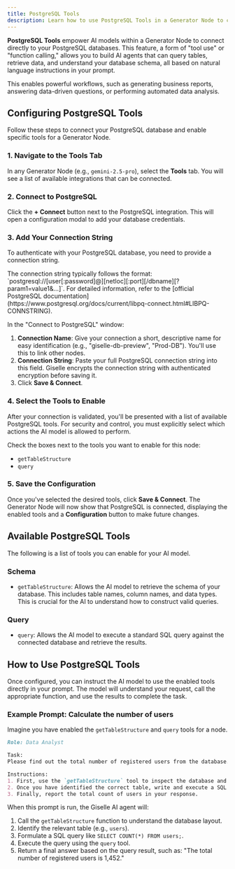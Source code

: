 ```yaml
---
title: PostgreSQL Tools
description: Learn how to use PostgreSQL Tools in a Generator Node to connect your AI models to a PostgreSQL database, enabling them to query and retrieve data.
---
```


**PostgreSQL Tools** empower AI models within a Generator Node to connect directly to your PostgreSQL databases. This feature, a form of "tool use" or "function calling," allows you to build AI agents that can query tables, retrieve data, and understand your database schema, all based on natural language instructions in your prompt.

This enables powerful workflows, such as generating business reports, answering data-driven questions, or performing automated data analysis.

## Configuring PostgreSQL Tools

Follow these steps to connect your PostgreSQL database and enable specific tools for a Generator Node.

### 1. Navigate to the Tools Tab

In any Generator Node (e.g., `gemini-2.5-pro`), select the **Tools** tab. You will see a list of available integrations that can be connected.

### 2. Connect to PostgreSQL

Click the **+ Connect** button next to the PostgreSQL integration. This will open a configuration modal to add your database credentials.

### 3. Add Your Connection String

To authenticate with your PostgreSQL database, you need to provide a connection string.

<Info>
  The connection string typically follows the format: `postgresql://[user[:password]@][netloc][:port][/dbname][?param1=value1&...]`. For detailed information, refer to the [official PostgreSQL documentation](https://www.postgresql.org/docs/current/libpq-connect.html#LIBPQ-CONNSTRING).
</Info>

In the "Connect to PostgreSQL" window:

1.  **Connection Name**: Give your connection a short, descriptive name for easy identification (e.g., "giselle-db-preview", "Prod-DB"). You'll use this to link other nodes.
2.  **Connection String**: Paste your full PostgreSQL connection string into this field. Giselle encrypts the connection string with authenticated encryption before saving it.
3.  Click **Save & Connect**.

### 4. Select the Tools to Enable

After your connection is validated, you'll be presented with a list of available PostgreSQL tools. For security and control, you must explicitly select which actions the AI model is allowed to perform.

Check the boxes next to the tools you want to enable for this node:
*   `getTableStructure`
*   `query`

### 5. Save the Configuration

Once you've selected the desired tools, click **Save & Connect**. The Generator Node will now show that PostgreSQL is connected, displaying the enabled tools and a **Configuration** button to make future changes.

## Available PostgreSQL Tools

The following is a list of tools you can enable for your AI model.

### Schema

*   `getTableStructure`: Allows the AI model to retrieve the schema of your database. This includes table names, column names, and data types. This is crucial for the AI to understand how to construct valid queries.

### Query

*   `query`: Allows the AI model to execute a standard SQL query against the connected database and retrieve the results.

## How to Use PostgreSQL Tools

Once configured, you can instruct the AI model to use the enabled tools directly in your prompt. The model will understand your request, call the appropriate function, and use the results to complete the task.

### Example Prompt: Calculate the number of users

Imagine you have enabled the `getTableStructure` and `query` tools for a node.

```markdown
Role: Data Analyst

Task:
Please find out the total number of registered users from the database.

Instructions:
1. First, use the `getTableStructure` tool to inspect the database and identify the table that contains user information.
2. Once you have identified the correct table, write and execute a SQL query using the `query` tool to count the total number of rows in that table.
3. Finally, report the total count of users in your response.
```

When this prompt is run, the Giselle AI agent will:

1.  Call the `getTableStructure` function to understand the database layout.
2.  Identify the relevant table (e.g., `users`).
3.  Formulate a SQL query like `SELECT COUNT(*) FROM users;`.
4.  Execute the query using the `query` tool.
5.  Return a final answer based on the query result, such as: "The total number of registered users is 1,452."
```